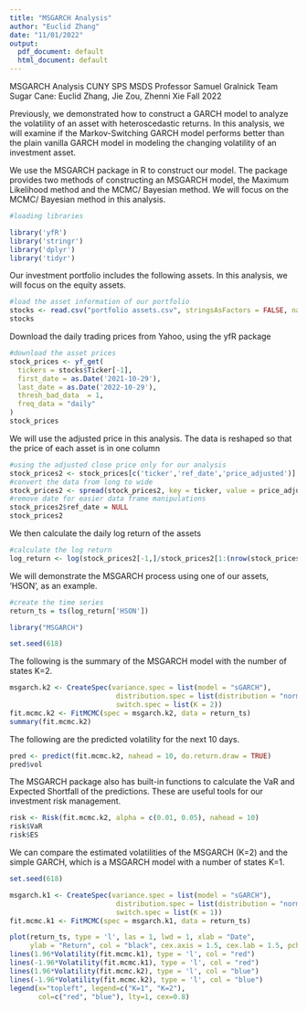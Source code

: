 ```yaml
---
title: "MSGARCH Analysis"
author: "Euclid Zhang"
date: "11/01/2022"
output:
  pdf_document: default
  html_document: default
---
```



MSGARCH Analysis
CUNY SPS MSDS
Professor Samuel Gralnick
Team Sugar Cane: Euclid Zhang, Jie Zou, Zhenni Xie
Fall 2022



Previously, we demonstrated how to construct a GARCH model to analyze the volatility of an asset with heteroscedastic returns. In this analysis, we will examine if the Markov-Switching GARCH model performs better than the plain vanilla GARCH model in modeling the changing volatility of an investment asset. 

We use the MSGARCH package in R to construct our model. The package provides two methods of constructing an MSGARCH model, the Maximum Likelihood method and the MCMC/ Bayesian method. We will focus on the MCMC/ Bayesian method in this analysis.


```r
#loading libraries

library('yfR')
library('stringr')
library('dplyr')
library('tidyr')
```


Our investment portfolio includes the following assets. In this analysis, we will focus on the equity assets.


```r
#load the asset information of our portfolio
stocks <- read.csv("portfolio assets.csv", stringsAsFactors = FALSE, na = c(""))
stocks
```

Download the daily trading prices from Yahoo, using the yfR package

```r
#download the asset prices
stock_prices <- yf_get(
  tickers = stocks$Ticker[-1],
  first_date = as.Date('2021-10-29'),
  last_date = as.Date('2022-10-29'),
  thresh_bad_data  = 1,
  freq_data = "daily"
)
stock_prices
```


We will use the adjusted price in this analysis. The data is reshaped so that the price of each asset is in one column 

```r
#using the adjusted close price only for our analysis
stock_prices2 <- stock_prices[c('ticker','ref_date','price_adjusted')]
#convert the data from long to wide
stock_prices2 <- spread(stock_prices2, key = ticker, value = price_adjusted, fill = NA)
#remove date for easier data frame manipulations
stock_prices2$ref_date = NULL
stock_prices2
```

We then calculate the daily log return of the assets

```r
#calculate the log return
log_return <- log(stock_prices2[-1,]/stock_prices2[1:(nrow(stock_prices2)-1),])
```


We will demonstrate the MSGARCH process using one of our assets, 'HSON', as an example. 

```r
#create the time series 
return_ts = ts(log_return['HSON'])
```

```r
library("MSGARCH")

set.seed(618)

```

The following is the summary of the MSGARCH model with the number of states K=2. 

```r

msgarch.k2 <- CreateSpec(variance.spec = list(model = "sGARCH"),
                          distribution.spec = list(distribution = "norm"),
                          switch.spec = list(K = 2))
fit.mcmc.k2 <- FitMCMC(spec = msgarch.k2, data = return_ts)
summary(fit.mcmc.k2)
```

The following are the predicted volatility for the next 10 days.

```r
pred <- predict(fit.mcmc.k2, nahead = 10, do.return.draw = TRUE)
pred$vol
```

The MSGARCH package also has built-in functions to calculate the VaR and Expected Shortfall of the predictions. These are useful tools for our investment risk management.

```r
risk <- Risk(fit.mcmc.k2, alpha = c(0.01, 0.05), nahead = 10)
risk$VaR
risk$ES
```


We can compare the estimated volatilities of the MSGARCH (K=2) and the simple GARCH, which is a MSGARCH model with a number of states K=1. 



```r
set.seed(618)

msgarch.k1 <- CreateSpec(variance.spec = list(model = "sGARCH"),
                          distribution.spec = list(distribution = "norm"),
                          switch.spec = list(K = 1))
fit.mcmc.k1 <- FitMCMC(spec = msgarch.k1, data = return_ts)

```



```r
plot(return_ts, type = 'l', las = 1, lwd = 1, xlab = "Date",
     ylab = "Return", col = "black", cex.axis = 1.5, cex.lab = 1.5, pch = 19)
lines(1.96*Volatility(fit.mcmc.k1), type = 'l', col = "red")
lines(-1.96*Volatility(fit.mcmc.k1), type = 'l', col = "red")
lines(1.96*Volatility(fit.mcmc.k2), type = 'l', col = "blue")
lines(-1.96*Volatility(fit.mcmc.k2), type = 'l', col = "blue")
legend(x="topleft", legend=c("K=1", "K=2"),
       col=c("red", "blue"), lty=1, cex=0.8)
```




